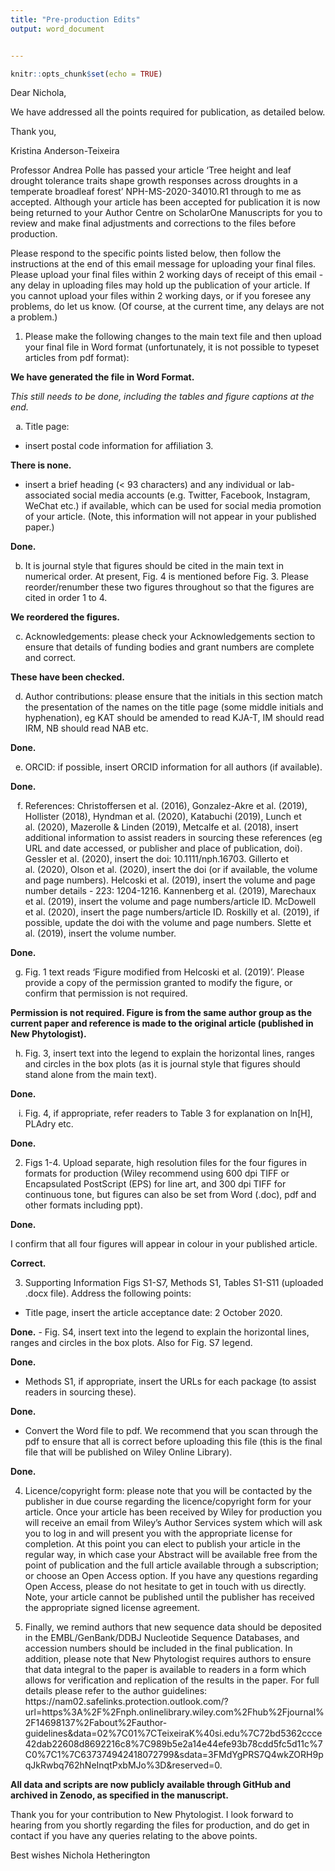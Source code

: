 ```yaml
---
title: "Pre-production Edits"
output: word_document


---
```


```r
knitr::opts_chunk$set(echo = TRUE)
```

Dear Nichola,

We have addressed all the points required for publication, as detailed below.

Thank you,

Kristina Anderson-Teixeira


\newpage

Professor Andrea Polle has passed your article 'Tree height and leaf drought tolerance traits shape growth responses across droughts in a temperate broadleaf forest' NPH-MS-2020-34010.R1 through to me as accepted. Although your article has been accepted for publication it is now being returned to your Author Centre on ScholarOne Manuscripts for you to review and make final adjustments and corrections to the files before production.

Please respond to the specific points listed below, then follow the instructions at the end of this email message for uploading your final files. Please upload your final files within 2 working days of receipt of this email - any delay in uploading files may hold up the publication of your article. If you cannot upload your files within 2 working days, or if you foresee any problems, do let us know. (Of course, at the current time, any delays are not a problem.)

1) Please make the following changes to the main text file and then upload your final file in Word format (unfortunately, it is not possible to typeset articles from pdf format):

**We have generated the file in Word Format.**  

*This still needs to be done, including the tables and figure captions at the end.*

a) Title page:

- insert postal code information for affiliation 3.

**There is none.**

- insert a brief heading (< 93 characters) and any individual or lab-associated social media accounts (e.g. Twitter, Facebook, Instagram, WeChat etc.) if available, which can be used for social media promotion of your article. (Note, this information will not appear in your published paper.)

**Done.**

b) It is journal style that figures should be cited in the main text in numerical order. At present, Fig. 4 is mentioned before Fig. 3. Please reorder/renumber these two figures throughout so that the figures are cited in order 1 to 4.

**We reordered the figures.**

c) Acknowledgements: please check your Acknowledgements section to ensure that details of funding bodies and grant numbers are complete and correct.

**These have been checked.**

d) Author contributions: please ensure that the initials in this section match the presentation of the names on the title page (some middle initials and hyphenation), eg KAT should be amended to read KJA-T, IM should read IRM, NB should read NAB etc.

**Done.**

e) ORCID: if possible, insert ORCID information for all authors (if available).

**Done.**

f) References:
Christoffersen et al. (2016), Gonzalez-Akre et al. (2019), Hollister (2018), Hyndman et al. (2020), Katabuchi (2019), Lunch et al. (2020), Mazerolle & Linden (2019), Metcalfe et al. (2018), insert additional information to assist readers in sourcing these references (eg URL and date accessed, or publisher and place of publication, doi).
Gessler et al. (2020), insert the doi: 10.1111/nph.16703.
Gillerto et al. (2020), Olson et al. (2020), insert the doi (or if available, the volume and page numbers).
Helcoski et al. (2019), insert the volume and page number details - 223: 1204-1216.
Kannenberg et al. (2019), Marechaux et al. (2019), insert the volume and page numbers/article ID.
McDowell et al. (2020), insert the page numbers/article ID.
Roskilly et al. (2019), if possible, update the doi with the volume and page numbers.
Slette et al. (2019), insert the volume number.

**Done.**

g) Fig. 1 text reads ‘Figure modified from Helcoski et al. (2019)’. Please provide a copy of the permission granted to modify the figure, or confirm that permission is not required.

**Permission is not required. Figure is from the same author group as the current paper and reference is made to the original article (published in New Phytologist).**

h) Fig. 3, insert text into the legend to explain the horizontal lines, ranges and circles in the box plots (as it is journal style that figures should stand alone from the main text).

**Done.**

i) Fig. 4, if appropriate, refer readers to Table 3 for explanation on ln[H], PLAdry etc.

**Done.**

2) Figs 1-4. Upload separate, high resolution files for the four figures in formats for production (Wiley recommend using 600 dpi TIFF or Encapsulated PostScript (EPS) for line art, and 300 dpi TIFF for continuous tone, but figures can also be set from Word (.doc), pdf and other formats including ppt).

**Done.**

I confirm that all four figures will appear in colour in your published article.

**Correct.**

3) Supporting Information Figs S1-S7, Methods S1, Tables S1-S11 (uploaded .docx file). Address the following points:

- Title page, insert the article acceptance date: 2 October 2020.

**Done.**
- Fig. S4, insert text into the legend to explain the horizontal lines, ranges and circles in the box plots. Also for Fig. S7 legend.

**Done.**

- Methods S1, if appropriate, insert the URLs for each package (to assist readers in sourcing these).

**Done.**

- Convert the Word file to pdf. We recommend that you scan through the pdf to ensure that all is correct before uploading this file (this is the final file that will be published on Wiley Online Library).

**Done.**

4) Licence/copyright form: please note that you will be contacted by the publisher in due course regarding the licence/copyright form for your article. Once your article has been received by Wiley for production you will receive an email from Wiley’s Author Services system which will ask you to log in and will present you with the appropriate license for completion. At this point you can elect to publish your article in the regular way, in which case your Abstract will be available free from the point of publication and the full article available through a subscription; or choose an Open Access option. If you have any questions regarding Open Access, please do not hesitate to get in touch with us directly. Note, your article cannot be published until the publisher has received the appropriate signed license agreement.

5) Finally, we remind authors that new sequence data should be deposited in the EMBL/GenBank/DDBJ Nucleotide Sequence Databases, and accession numbers should be included in the final publication. In addition, please note that New Phytologist requires authors to ensure that data integral to the paper is available to readers in a form which allows for verification and replication of the results in the paper. For full details please refer to the author guidelines: https://nam02.safelinks.protection.outlook.com/?url=https%3A%2F%2Fnph.onlinelibrary.wiley.com%2Fhub%2Fjournal%2F14698137%2Fabout%2Fauthor-guidelines&amp;data=02%7C01%7CTeixeiraK%40si.edu%7C72bd5362ccce42dab22608d8692216c8%7C989b5e2a14e44efe93b78cdd5fc5d11c%7C0%7C1%7C637374942418072799&amp;sdata=3FMdYgPRS7Q4wkZORH9pqJkRwbq762hNeInqtPxbMJo%3D&amp;reserved=0.

**All data and scripts are now publicly available through GitHub and archived in Zenodo, as specified in the manuscript.**

Thank you for your contribution to New Phytologist. I look forward to hearing from you shortly regarding the files for production, and do get in contact if you have any queries relating to the above points.

Best wishes
Nichola Hetherington
